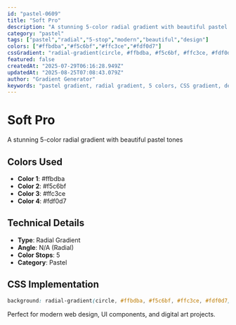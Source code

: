 ```yaml
---
id: "pastel-0609"
title: "Soft Pro"
description: "A stunning 5-color radial gradient with beautiful pastel tones"
category: "pastel"
tags: ["pastel","radial","5-stop","modern","beautiful","design"]
colors: ["#ffbdba","#f5c6bf","#ffc3ce","#fdf0d7"]
cssGradient: "radial-gradient(circle, #ffbdba, #f5c6bf, #ffc3ce, #fdf0d7)"
featured: false
createdAt: "2025-07-29T06:16:28.949Z"
updatedAt: "2025-08-25T07:08:43.079Z"
author: "Gradient Generator"
keywords: "pastel gradient, radial gradient, 5 colors, CSS gradient, design, #ffbdba, #f5c6bf, #ffc3ce, #fdf0d7"
---
```


# Soft Pro

A stunning 5-color radial gradient with beautiful pastel tones

## Colors Used
- **Color 1**: #ffbdba
- **Color 2**: #f5c6bf
- **Color 3**: #ffc3ce
- **Color 4**: #fdf0d7

## Technical Details
- **Type**: Radial Gradient
- **Angle**: N/A (Radial)
- **Color Stops**: 5
- **Category**: Pastel

## CSS Implementation
```css
background: radial-gradient(circle, #ffbdba, #f5c6bf, #ffc3ce, #fdf0d7);
```

Perfect for modern web design, UI components, and digital art projects.
